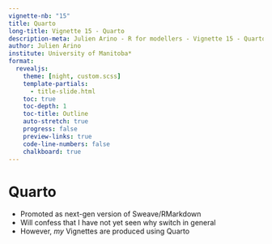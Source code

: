 ---
vignette-nb: "15"
title: Quarto
long-title: Vignette 15 - Quarto
description-meta: Julien Arino - R for modellers - Vignette 15 - Quarto
author: Julien Arino
institute: University of Manitoba*
format: 
  revealjs:
    theme: [night, custom.scss]    
    template-partials:
      - title-slide.html
    toc: true
    toc-depth: 1
    toc-title: Outline
    auto-stretch: true
    progress: false
    preview-links: true
    code-line-numbers: false
    chalkboard: true
---

# Quarto

- Promoted as next-gen version of Sweave/RMarkdown
- Will confess that I have not yet seen why switch in general
- However, *my* Vignettes are produced using Quarto

